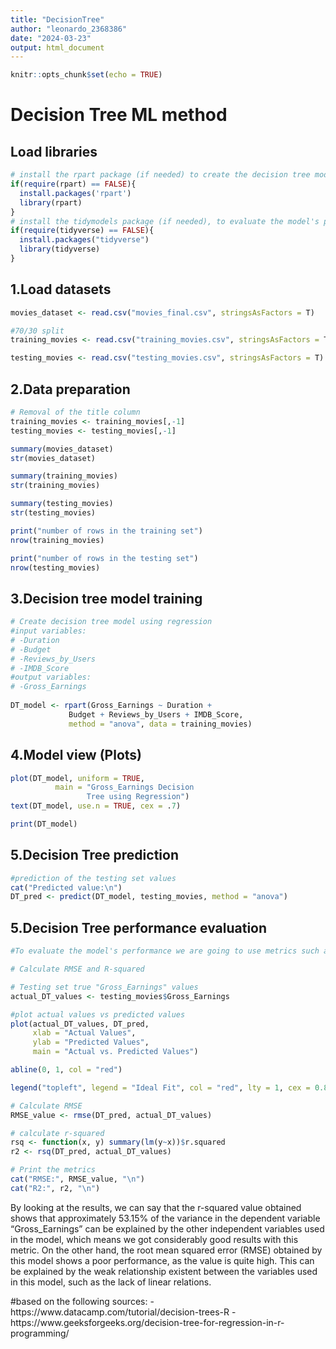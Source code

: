 ---
title: "DecisionTree"
author: "leonardo_2368386"
date: "2024-03-23"
output: html_document
---

```{r setup, include=FALSE}
knitr::opts_chunk$set(echo = TRUE)
```

# Decision Tree ML method

## Load libraries
```{r}
# install the rpart package (if needed) to create the decision tree model
if(require(rpart) == FALSE){
  install.packages('rpart')
  library(rpart)
}
# install the tidymodels package (if needed), to evaluate the model's performance
if(require(tidyverse) == FALSE){
  install.packages("tidyverse")
  library(tidyverse)
}

```

## 1.Load datasets

```{r}

movies_dataset <- read.csv("movies_final.csv", stringsAsFactors = T)

#70/30 split
training_movies <- read.csv("training_movies.csv", stringsAsFactors = T)

testing_movies <- read.csv("testing_movies.csv", stringsAsFactors = T)

```

## 2.Data preparation

```{r}

# Removal of the title column
training_movies <- training_movies[,-1]
testing_movies <- testing_movies[,-1]

summary(movies_dataset)
str(movies_dataset)

summary(training_movies)
str(training_movies)

summary(testing_movies)
str(testing_movies)

print("number of rows in the training set")
nrow(training_movies)

print("number of rows in the testing set")
nrow(testing_movies)

```

## 3.Decision tree model training

```{r}

# Create decision tree model using regression 
#input variables:
# -Duration
# -Budget
# -Reviews_by_Users
# -IMDB_Score
#output variables:
# -Gross_Earnings
  
DT_model <- rpart(Gross_Earnings ~ Duration + 
             Budget + Reviews_by_Users + IMDB_Score,  
             method = "anova", data = training_movies)

```

## 4.Model view (Plots)

```{r}

plot(DT_model, uniform = TRUE, 
          main = "Gross_Earnings Decision  
                 Tree using Regression") 
text(DT_model, use.n = TRUE, cex = .7)

print(DT_model)

```

## 5.Decision Tree prediction

```{r}

#prediction of the testing set values
cat("Predicted value:\n") 
DT_pred <- predict(DT_model, testing_movies, method = "anova") 

```

## 5.Decision Tree performance evaluation

```{r}

#To evaluate the model's performance we are going to use metrics such as root mean squared error (RMSE) and the R-squared value

# Calculate RMSE and R-squared

# Testing set true "Gross_Earnings" values
actual_DT_values <- testing_movies$Gross_Earnings

#plot actual values vs predicted values
plot(actual_DT_values, DT_pred, 
     xlab = "Actual Values", 
     ylab = "Predicted Values", 
     main = "Actual vs. Predicted Values")

abline(0, 1, col = "red")

legend("topleft", legend = "Ideal Fit", col = "red", lty = 1, cex = 0.8)

# Calculate RMSE
RMSE_value <- rmse(DT_pred, actual_DT_values)

# calculate r-squared
rsq <- function(x, y) summary(lm(y~x))$r.squared
r2 <- rsq(DT_pred, actual_DT_values)

# Print the metrics
cat("RMSE:", RMSE_value, "\n")
cat("R2:", r2, "\n")

```

  By looking at the results, we can say that the r-squared value obtained shows that approximately 53.15% of the variance in the dependent variable "Gross_Earnings" can be explained by the other independent variables used in the model, which means we got considerably good results with this metric. 
  On the other hand, the root mean squared error (RMSE) obtained by this model shows a poor performance, as the value is quite high. This can be explained by the weak relationship existent between the variables used in this model, such as the lack of linear relations.

#based on the following sources:
-https://www.datacamp.com/tutorial/decision-trees-R
-https://www.geeksforgeeks.org/decision-tree-for-regression-in-r-programming/
